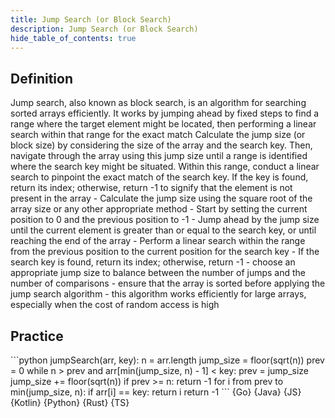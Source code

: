 ```yaml
---
title: Jump Search (or Block Search)
description: Jump Search (or Block Search)
hide_table_of_contents: true
---
```





## Definition

<Tabs>
  <TabItem value="definition" label="Definition">
    Jump search, also known as block search, is an algorithm for searching sorted arrays efficiently. It works by jumping ahead by fixed steps to find a range where the target element might be located, then performing a linear search within that range for the exact match
  </TabItem>
  <TabItem value="how" label="Explanation">
    Calculate the jump size (or block size) by considering the size of the array and the search key. Then, navigate through the array using this jump size until a range is identified where the search key might be situated. Within this range, conduct a linear search to pinpoint the exact match of the search key. If the key is found, return its index; otherwise, return -1 to signify that the element is not present in the array
  </TabItem>
  <TabItem value="guidance" label="Guidance">
    - Calculate the jump size using the square root of the array size or any other appropriate method
    - Start by setting the current position to 0 and the previous position to -1
    - Jump ahead by the jump size until the current element is greater than or equal to the search key, or until reaching the end of the array
    - Perform a linear search within the range from the previous position to the current position for the search key
    - If the search key is found, return its index; otherwise, return -1
  </TabItem>
  <TabItem value="tips" label="Tips">
    - choose an appropriate jump size to balance between the number of jumps and the number of comparisons
    - ensure that the array is sorted before applying the jump search algorithm
    - this algorithm works efficiently for large arrays, especially when the cost of random access is high
  </TabItem>
</Tabs>

## Practice

<Tabs>
  <TabItem value="practice" label="Practice">
    ```python
    jumpSearch(arr, key):
      n = arr.length
      jump_size = floor(sqrt(n))
      prev = 0
      while n > prev and arr[min(jump_size, n) - 1] < key:
        prev = jump_size
        jump_size += floor(sqrt(n))
        if prev >= n:
          return -1
      for i from prev to min(jump_size, n):
        if arr[i] == key:
          return i
      return -1
    ```
  </TabItem>
  <TabItem value="solution" label="Solution">
    <Tabs queryString="code">
      <TabItem
        value="go"
        label=""
        attributes={{ title: "Go Lang", className: "code_lang go m" }}
      >
        <CodeBlock language="go">{Go}</CodeBlock>
      </TabItem>
      <TabItem
        value="java"
        label=""
        attributes={{ title: "Java", className: "code_lang java m" }}
      >
        <CodeBlock language="java">{Java}</CodeBlock>
      </TabItem>
      <TabItem
        value="js"
        label=""
        attributes={{ title: "JavaScript", className: "code_lang js m" }}
      >
        <CodeBlock language="js">{JS}</CodeBlock>
      </TabItem>
      <TabItem
        value="kotlin"
        label=""
        attributes={{ title: "Kotlin", className: "code_lang kotlin m" }}
      >
        <CodeBlock language="kotlin">{Kotlin}</CodeBlock>
      </TabItem>
      <TabItem
        value="python"
        label=""
        attributes={{ title: "Python", className: "code_lang python m" }}
      >
        <CodeBlock language="python">{Python}</CodeBlock>
      </TabItem>
      <TabItem
        value="rust"
        label=""
        attributes={{ title: "Rust", className: "code_lang rust m" }}
      >
        <CodeBlock language="rust">{Rust}</CodeBlock>
      </TabItem>
      <TabItem
        value="ts"
        label=""
        attributes={{ title: "TypeScript", className: "code_lang ts m" }}
      >
        <CodeBlock language="ts">{TS}</CodeBlock>
      </TabItem>
    </Tabs>
  </TabItem>
</Tabs>
